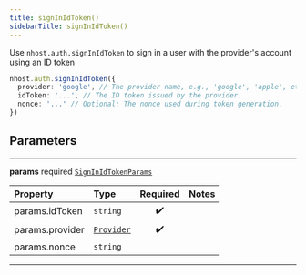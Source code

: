 ```yaml
---
title: signInIdToken()
sidebarTitle: signInIdToken()
---
```


Use `nhost.auth.signInIdToken` to sign in a user with the provider's account using an ID token

```ts
nhost.auth.signInIdToken({
  provider: 'google', // The provider name, e.g., 'google', 'apple', etc.
  idToken: '...', // The ID token issued by the provider.
  nonce: '...' // Optional: The nonce used during token generation.
})
```

## Parameters

---

**<span className="parameter-name">params</span>** <span className="optional-status">required</span> [`SignInIdTokenParams`](/reference/javascript/auth/types/sign-in-id-token-params)

| Property                                                                                    | Type                                                    | Required | Notes |
| :------------------------------------------------------------------------------------------ | :------------------------------------------------------ | :------: | :---- |
| <span className="parameter-name"><span className="light-grey">params.</span>idToken</span>  | <code>string</code>                                     |    ✔️    |       |
| <span className="parameter-name"><span className="light-grey">params.</span>provider</span> | [`Provider`](/reference/javascript/auth/types/provider) |    ✔️    |       |
| <span className="parameter-name"><span className="light-grey">params.</span>nonce</span>    | <code>string</code>                                     |          |       |

---
